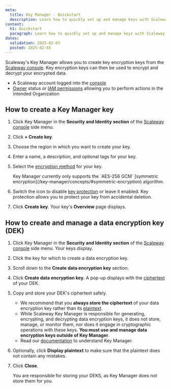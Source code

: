 ```yaml
---
meta:
  title: Key Manager - Quickstart
  description: Learn how to quickly set up and manage keys with Scaleway's Key Manager. Follow our step-by-step guide to create and manage keys.
content:
  h1: Quickstart
  paragraph: Learn how to quickly set up and manage keys with Scaleway's Key Manager. Follow our step-by-step guide to create and manage keys.
dates:
  validation: 2025-02-03
  posted: 2025-02-03
---
```


Scaleway's Key Manager allows you to create key encryption keys from the [Scaleway console](https://console.scaleway.com). Key encryption keys can then be used to encrypt and decrypt your encrypted data.

<Macro id="requirements" />

- A Scaleway account logged into the [console](https://console.scaleway.com)
- [Owner](/iam/concepts/#owner) status or [IAM permissions](/iam/concepts/#permission) allowing you to perform actions in the intended Organization

## How to create a Key Manager key

1. Click Key Manager in the **Security and Identity section** of the [Scaleway console](https://console.scaleway.com) side menu.
2. Click **+ Create key**.
3. Choose the region in which you want to create your key.
4. Enter a name, a description, and optional tags for your key.
5. Select the [encryption method](/key-manager/concepts/#encryption-method) for your key.

    <Message type="important">
     Key Manager currently only supports the `AES-256 GCM` [symmetric encryption](/key-manager/concepts/#symmetric-encryption) algorithm.
    </Message>
6. Switch the <Icon name="toggle" /> icon to disable [key protection](/key-manager/concepts/#key-protection) or leave it enabled.
    <Message type="note">
     Key protection allows you to protect your key from accidental deletion.
    </Message>
7. Click **Create key**. Your key's **Overview** page displays.

## How to create and manage a data encryption key (DEK)


1. Click Key Manager in the **Security and Identity section** of the [Scaleway console](https://console.scaleway.com) side menu. Your keys display.
2. Click the key for which to create a data encryption key.
3. Scroll down to the **Create data encryption key** section.
4. Click **Create data encryption key**. A pop-up displays with the [ciphertext](/key-manager/concepts/#ciphertext) of your DEK.
5. Copy and store your DEK's ciphertext safely.
    <Message type="important">
     - We recommend that you **always store the ciphertext** of your data encryption key rather than its [plaintext](/key-manager/concepts/#plaintext).
     - While Scaleway Key Manager is responsible for generating, encrypting, and decrypting data encryption keys, it does not store, manage, or monitor them, nor does it engage in cryptographic operations with these keys. **You must use and manage data encryption keys outside of Key Manager**.
     - Read our [documentation](/key-manager/reference-content/understanding-key-manager/) to understand Key Manager.
    </Message>
6. Optionally, click **Display plaintext** to make sure that the plaintext does not contain any mistakes.
    <Macro id="key-manager-plaintext-vs-ciphertext" />
7. Click **Close**.

    <Message type="important">
     You are responsible for storing your DEKS, as Key Manager does not store them for you.
    </Message>

